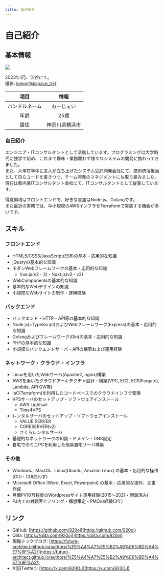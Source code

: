 ```yaml
---
title: 自己紹介
---
```


# 自己紹介

## 基本情報

<div style={{textAlign: 'center'}}>
    <img src="/img/portrait.jpg" />
    <p>2023年1月、渋谷にて。<br />
        撮影: <a href="https://twitter.com/kspace_trk">keigo(@kspace_trk)</a>
    </p>
</div>

| 項目 | 情報 |
| :----: | :----: |
| ハンドルネーム | おーじぇい |
| 年齢 | 25歳 |
| 居住 | 神奈川県横浜市 |

### 自己紹介

エンジニア・ITコンサルタントとして活動しています。プログラミングは大学時代に独学で始め、これまで趣味・業務問わず様々なシステムの開発に携わってきました。  
また、大学在学中に友人が立ち上げたシステム受託開発会社にて、技術統括担当として自らコードを書きつつ、チーム開発のマネジメントにも取り組みました。  
現在は都内某ITコンサルタント会社にて、ITコンサルタントとして従事しています。

得意領域はフロントエンドで、好きな言語はNode.js、Golangです。  
また最近の実務では、中小規模のAWSインフラをTerraformで実装する機会が多いです。

## スキル

### フロントエンド

- HTML5/CSS3/JavaScript(ES6)の基本・応用的な知識
- jQueryの基本的な知識
- モダンWebフレームワークの基本・応用的な知識
  - Vue.js(v2・3)・Nuxt.js(v2・v3)
- WebComponentsの基本的な知識
- 基本的なWebデザインの知識
- 小規模なWebサイトの制作・運用経験

### バックエンド

- バックエンド・HTTP・API等の基本的な知識
- Node.js(+TypeScript)およびWebフレームワーク(Express)の基本・応用的な知識
- Golangおよびフレームワーク(Gin)の基本・応用的な知識
- PHPの基本的な知識
- 小規模なバックエンドサーバ・APIの構築および運用経験

### ネットワーク・クラウド・インフラ

- Linuxを用いたWebサーバ(Apache2, nginx)構築
- AWSを用いたクラウドアーキテクチャ設計・構築(VPC, EC2, ECS(Fargate), Lambda, API GW等)
- IaC(Terraform)を利用したコードベースでのクラウドインフラ管理
- VPSサーバのセットアップ・ソフトウェアインストール
  - AWS Lightsail
  - Time4VPS
- レンタルサーバのセットアップ・ソフトウェアインストール
  - VALUE SERVER
  - CORESERVER(v2)
  - さくらレンタルサーバ
- 基礎的なネットワークの知識・ドメイン・DNS設定
- 自宅でのミニPCを利用した簡易自宅サーバ構築

### その他

- Windows、MacOS、Linux(Ubuntu, Amazon Linux) の基本・応用的な操作(GUI・CUI問わず)
- Microsoft Office (Word, Excel, Powerpoint) の基本・応用的な操作、文書作成
- 月間PV10万程度のWordpressサイト運用経験(2015〜2021・閉鎖済み)
- PJ内での対顧客ヒアリング・構想策定・PMOの経験(3年)

## リンク

- GitHub: [https://github.com/920oj](https://github.com/920oj)
- Qiita: [https://qiita.com/920oj](https://qiita.com/920oj)
- 現職テックブログ: [https://future-architect.github.io/authors/%E5%A4%A7%E5%B2%A9%E6%BD%A4%E7%9F%A2/](https://future-architect.github.io/authors/%E5%A4%A7%E5%B2%A9%E6%BD%A4%E7%9F%A2/)
- X(旧Twitter): [https://x.com/920OJ](https://x.com/920OJ)
